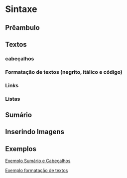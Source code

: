 # Sintaxe

## Prêambulo

## Textos

### cabeçalhos

### Formatação de textos (negrito, itálico e código)

### Links

### Listas

## Sumário

## Inserindo Imagens

## Exemplos

[Exemplo Sumário e Cabeçalhos](curso_rmarkdown/exemplos/102-sumario_e_cabecalho.html)

[Exemplo formatação de textos](curso_rmarkdown/exemplos/103-formatacao_de_texto.html)
